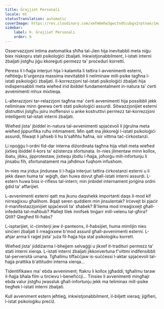 ```yaml
---
title: Ġrajjiet Personali
locale: mt
statusTranslation: automatic
coverImage: https://res.cloudinary.com/xmfm6mhw3gwctndtcubgx2rptnae/image/upload/v1740468922/small_cover_tratado_de_psicologia_revolucionaria_a4c0dca4e0.webp
sidebar:
    label: 9. Ġrajjiet Personali
    order: 9
---
```

Osservazzjoni intima awtomatika sħiħa tal-Jien hija inevitabbli meta niġu biex niskopru stati psikoloġiċi żbaljati. Inkwistjonabbilment, l-istati interni żbaljati jistgħu jiġu kkoreġuti permezz ta' proċeduri korretti.

Peress li l-ħajja interjuri hija l-kalamita li tattira l-avvenimenti esterni, neħtieġu b'urġenza massima inevitabbli li neliminaw mill-psike tagħna l-istati psikoloġiċi żbaljati. Il-korrezzjoni tal-istati psikoloġiċi żbaljati hija indispensabbli meta wieħed irid ibiddel fundamentalment in-natura ta' ċerti avvenimenti mhux mixtieqa.

L-alterazzjoni tar-relazzjoni tagħna ma' ċerti avvenimenti hija possibbli jekk neliminaw minn ġewwa ċerti stati psikoloġiċi assurdi. Sitwazzjonijiet esterni distruttivi jistgħu jsiru inoffensivi u anke kostruttivi permezz tal-korrezzjoni intelliġenti tal-istati interni żbaljati.

Wieħed jista' jbiddel in-natura tal-avvenimenti spjaċevoli li jiġrulna meta wieħed jippurifika ruħu intimament. Min qatt ma jikkoreġi l-istati psikoloġiċi assurdi, filwaqt li jaħseb li hu b'saħħtu ħafna, isir vittma taċ-ċirkostanzi.

Li npoġġu l-ordni fid-dar interna diżordinata tagħna hija vitali meta wieħed jixtieq ibiddel il-kors ta' eżistenza sfortunata. In-nies jilmentaw minn kollox, ibatu, jibku, jipprotestaw, jixtiequ jibdlu l-ħajja, joħorġu mill-infortunju li jinsabu fih, sfortunatament ma jaħdmux fuqhom infushom.

In-nies ma jridux jindunaw li l-ħajja interjuri tattira ċirkostanzi esterni u li jekk dawn huma ta' wġigħ, dan huwa dovut għall-istati interni assurdi. L-estern huwa biss ir-rifless tal-intern; min jinbidel internament joriġina ordni ġdid ta' affarijiet.

L-avvenimenti esterni qatt ma jkunu daqshekk importanti daqs il-mod kif nirreaġixxu għalihom. Bqajt seren quddiem min jinsulentak? Irċevejt bi pjaċir il-manifestazzjonijiet spjaċevoli ta' sħabek? B'liema mod irreaġixxejt għall-infedeltà tal-maħbub? Ħallejt lilek innifsek tinġarr mill-velenu tal-għira? Qtilt? Qiegħed fil-ħabs?

L-isptarijiet, iċ-ċimiterji jew il-panteons, il-ħabsijiet, huma mimlijin nies sinċieri żbaljati li rreaġixxew b'mod assurd għall-avvenimenti esterni. L-aħjar arma li raġel jista' juża fil-ħajja hija stat psikoloġiku korrett.

Wieħed jista' jiddiżarma l-bhejjem selvaġġi u jikxef it-tradituri permezz ta' stati interni xierqa. L-istati interni żbaljati jikkonvertuna f'vittmi indifensibbli tal-perversità umana. Tgħallmu tiffaċċjaw is-suċċessi l-aktar spjaċevoli tal-ħajja prattika b'attitudni interna xierqa...

Tidentifikawx ma' ebda avveniment; ftakru li kollox jgħaddi; tgħallmu taraw il-ħajja bħala film u tirċievu l-benefiċċji... Tinsiex li avvenimenti mingħajr ebda valur jistgħu jwassluk għall-infortunju jekk ma teliminax mill-psike tiegħek l-istati interni żbaljati.

Kull avveniment estern jeħtieġ, inkwistjonabbilment, il-biljett xieraq; jiġifieri, l-istat psikoloġiku preċiż.

